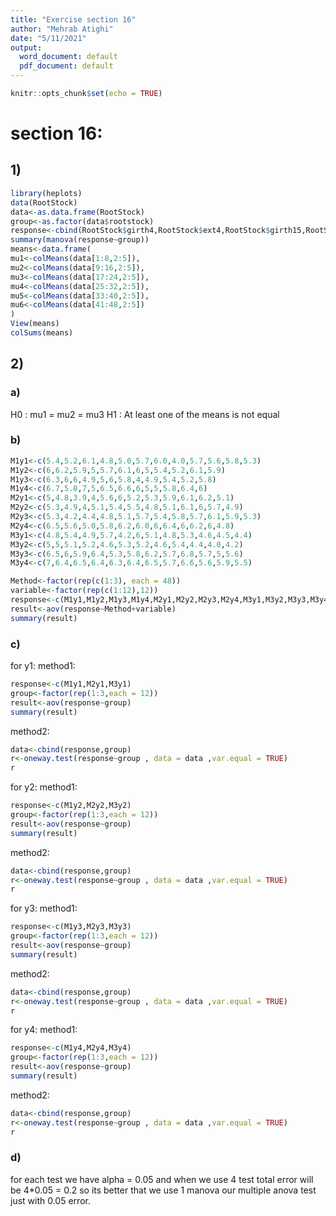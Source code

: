 ```yaml
---
title: "Exercise section 16"
author: "Mehrab Atighi"
date: "5/11/2021"
output:
  word_document: default
  pdf_document: default
---
```


```r
knitr::opts_chunk$set(echo = TRUE)
```


# section 16:
## 1)
```r
library(heplots)
data(RootStock)
data<-as.data.frame(RootStock)
group<-as.factor(data$rootstock)
response<-cbind(RootStock$girth4,RootStock$ext4,RootStock$girth15,RootStock$weight15)
summary(manova(response~group))
means<-data.frame(
mu1<-colMeans(data[1:8,2:5]),
mu2<-colMeans(data[9:16,2:5]),
mu3<-colMeans(data[17:24,2:5]),
mu4<-colMeans(data[25:32,2:5]),
mu5<-colMeans(data[33:40,2:5]),
mu6<-colMeans(data[41:48,2:5])
)
View(means)
colSums(means)
```


## 2)
### a)

H0 : mu1 = mu2 = mu3
H1 : At least one of the means is not equal

### b)
```r
M1y1<-c(5.4,5.2,6.1,4.8,5.0,5.7,6.0,4.0,5.7,5.6,5.8,5.3)
M1y2<-c(6,6.2,5.9,5,5.7,6.1,6,5,5.4,5.2,6.1,5.9)
M1y3<-c(6.3,6,6,4.9,5,6,5.8,4,4.9,5.4,5.2,5.8)
M1y4<-c(6.7,5.8,7,5,6.5,6.6,6,5,5,5.8,6.4,6)
M2y1<-c(5,4.8,3.9,4,5.6,6,5.2,5.3,5.9,6.1,6.2,5.1)
M2y2<-c(5.3,4.9,4,5.1,5.4,5.5,4.8,5.1,6.1,6,5.7,4.9)
M2y3<-c(5.3,4.2,4.4,4.8,5.1,5.7,5.4,5.8,5.7,6.1,5.9,5.3)
M2y4<-c(6.5,5.6,5.0,5.8,6.2,6.0,6,6.4,6,6.2,6,4.8)
M3y1<-c(4.8,5.4,4.9,5.7,4.2,6,5.1,4.8,5.3,4.6,4.5,4.4)
M3y2<-c(5,5,5.1,5.2,4.6,5.3,5.2,4.6,5.4,4.4,4.0,4.2)
M3y3<-c(6.5,6,5.9,6.4,5.3,5.8,6.2,5.7,6.8,5.7,5,5.6)
M3y4<-c(7,6.4,6.5,6.4,6.3,6.4,6.5,5.7,6.6,5.6,5.9,5.5)

Method<-factor(rep(c(1:3), each = 48))
variable<-factor(rep(c(1:12),12))
response<-c(M1y1,M1y2,M1y3,M1y4,M2y1,M2y2,M2y3,M2y4,M3y1,M3y2,M3y3,M3y4)
result<-aov(response~Method+variable)
summary(result)
```

### c)
for y1:
method1:
```r
response<-c(M1y1,M2y1,M3y1)
group<-factor(rep(1:3,each = 12))
result<-aov(response~group)
summary(result)
```
method2:
```r
data<-cbind(response,group)
r<-oneway.test(response~group , data = data ,var.equal = TRUE)
r
```
for y2:
method1:
```r
response<-c(M1y2,M2y2,M3y2)
group<-factor(rep(1:3,each = 12))
result<-aov(response~group)
summary(result)
```
method2:
```r
data<-cbind(response,group)
r<-oneway.test(response~group , data = data ,var.equal = TRUE)
r
```
for y3:
method1:
```r
response<-c(M1y3,M2y3,M3y3)
group<-factor(rep(1:3,each = 12))
result<-aov(response~group)
summary(result)
```
method2:
```r
data<-cbind(response,group)
r<-oneway.test(response~group , data = data ,var.equal = TRUE)
r
```

for y4:
method1:
```r
response<-c(M1y4,M2y4,M3y4)
group<-factor(rep(1:3,each = 12))
result<-aov(response~group)
summary(result)
```
method2:
```r
data<-cbind(response,group)
r<-oneway.test(response~group , data = data ,var.equal = TRUE)
r
```
### d)
for each test we have alpha = 0.05 and
when we use 4 test total error will be 4*0.05 = 0.2 
so its better that we use 1 manova our multiple anova test just with 0.05 error.
